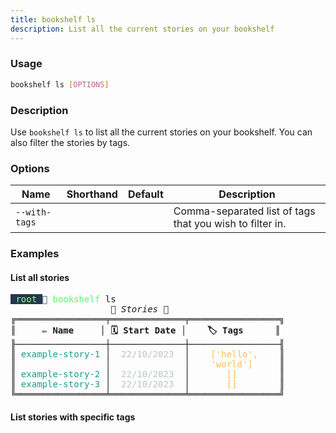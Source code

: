 ```yaml
---
title: bookshelf ls
description: List all the current stories on your bookshelf
---
```


### Usage

```bash
bookshelf ls [OPTIONS]
```
### Description

Use `bookshelf ls` to list all the current stories on your bookshelf. You can also filter the stories by tags.

### Options

| Name              | Shorthand | Default | Description                                                                                                         |
|-------            | --------- | ------- | -----------                                                                                                         |
| `--with-tags`|   |  | Comma-separated list of tags that you wish to filter in. |

### Examples

#### List all stories
<pre><span style="background-color:#26384B"><font color="#93FF91"> root </font></span><font color="#26384B"></font> <font color="#49FF6D">bookshelf</font> ls
<i>                   📖 Stories 📖                    </i>
╔═════════════════╤══════════════╤═════════════════╗
║<b>     ✏️ Name     </b>│<b> 🗓️ Start Date </b>│<b>    🏷️ Tags      </b>║
╟─────────────────┼──────────────┼─────────────────╢
║<font color="#16A085"> example-story-1 </font>│<font color="#BDC3C7">  22/10/2023  </font>│<font color="#FFBC51">    [&apos;hello&apos;,    </font>║
║<font color="#16A085">                 </font>│<font color="#BDC3C7">              </font>│<font color="#FFBC51">    &apos;world&apos;]     </font>║
║<font color="#16A085"> example-story-2 </font>│<font color="#BDC3C7">  22/10/2023  </font>│<font color="#FFBC51">       []        </font>║
║<font color="#16A085"> example-story-3 </font>│<font color="#BDC3C7">  22/10/2023  </font>│<font color="#FFBC51">       []        </font>║
╚═════════════════╧══════════════╧═════════════════╝</pre>

#### List stories with specific tags
